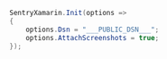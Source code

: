 ```csharp
SentryXamarin.Init(options =>
{
    options.Dsn = "___PUBLIC_DSN___";
    options.AttachScreenshots = true;
});
```
